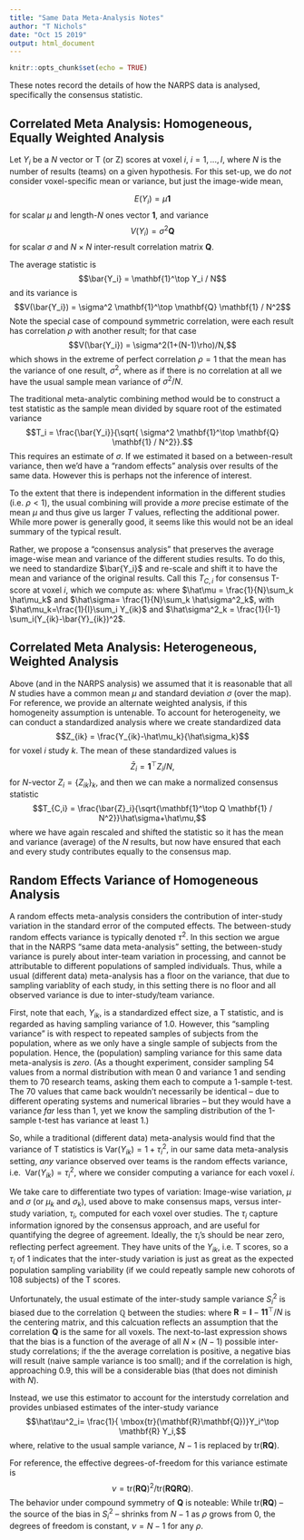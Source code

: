 ```yaml
---
title: "Same Data Meta-Analysis Notes"
author: "T Nichols"
date: "Oct 15 2019"
output: html_document
---
```


```r
knitr::opts_chunk$set(echo = TRUE)
```

These notes record the details of how the NARPS data is analysed, specifically the consensus statistic.

## Correlated Meta Analysis: Homogeneous, Equally Weighted Analysis

Let $Y_i$ be a $N$ vector or T (or Z) scores at voxel $i$, $i=1,...,I$, where $N$ is the number of results (teams) on a given hypothesis. For this set-up, we do _not_ consider voxel-specific mean or variance, but just the image-wide mean,

$$E(Y_i) = \mu\mathbf{1}$$
for scalar $\mu$ and length-$N$ ones vector $\mathbf{1}$, and  variance 
$$V(Y_i) = \sigma^2 \mathbf{Q} $$
for scalar $\sigma$ and $N\times N$ inter-result correlation matrix $\mathbf{Q}$.

The average statistic is
$$\bar{Y_i} = \mathbf{1}^\top Y_i / N$$
and its variance is 
$$V(\bar{Y_i}) =  \sigma^2   \mathbf{1}^\top \mathbf{Q} \mathbf{1} / N^2$$
Note the special case of compound symmetric correlation, were each result has correlation $\rho$ with another result; for that case
$$V(\bar{Y_i}) =  \sigma^2(1+(N-1)\rho)/N,$$
which shows in the extreme of perfect correlation $\rho=1$ that the mean has the variance of one result, $\sigma^2$, where as if there is no correlation at all we have the usual sample mean variance of $\sigma^2/N$.

The traditional meta-analytic combining method would be to construct a test statistic as the sample mean divided by square root of the  estimated variance
$$T_i = \frac{\bar{Y_i}}{\sqrt{ \sigma^2   \mathbf{1}^\top \mathbf{Q} \mathbf{1} / N^2}}.$$
This requires an estimate of $\sigma$.  If we estimated it based on a between-result variance, then we'd have a "random effects" analysis over results of the same data.  However this is perhaps not the inference of interest.

To the extent that there is independent information in the different studies (i.e. $\rho<1$), the usual combining will provide a _more_ precise estimate of the mean $\mu$ and thus give us larger $T$ values, reflecting the additional power.  While more power is generally good, it seems like this would not be an ideal summary of the typical result.

Rather, we propose a "consensus analysis" that preserves the average image-wise mean and variance of the different studies results.  To do this, we need to standardize $\bar{Y_i}$ and re-scale and shift it to have the mean and variance of the original results.  Call this $T_{C,i}$ for consensus T-score at voxel $i$, which we compute as:
\begin{eqnarray}
T_{C,i} &=& \frac{\bar{Y}_i-\hat\mu}{\sqrt{ \hat\sigma^2   \mathbf{1}^\top \mathbf{Q} \mathbf{1} / N^2}}\hat\sigma+\hat\mu\\
 &=& \frac{\bar{Y}_i}{\sqrt{\mathbf{1}^\top \mathbf{Q}\mathbf{1} / N^2}}+\left(1-\frac{1}{\sqrt{\mathbf{1}^\top \mathbf{Q} \mathbf{1} / N^2}}\right)\hat\mu.
\end{eqnarray}
where 
$\hat\mu  = \frac{1}{N}\sum_k \hat\mu_k$ and $\hat\sigma= \frac{1}{N}\sum_k \hat\sigma^2_k$, with $\hat\mu_k=\frac{1}{I}\sum_i Y_{ik}$ and $\hat\sigma^2_k = \frac{1}{I-1} \sum_i(Y_{ik}-\bar{Y}_{ik})^2$.

## Correlated Meta Analysis: Heterogeneous, Weighted Analysis

Above (and in the NARPS analysis) we assumed that it is reasonable that all $N$ studies have a common mean $\mu$ and standard deviation $\sigma$ (over the map). For reference, we provide an alternate weighted analysis, if this homogeneity assumption is untenable.  To account for heterogeneity, we can conduct a standardized analysis where we create standardized data
$$Z_{ik} = \frac{Y_{ik}-\hat\mu_k}{\hat\sigma_k}$$
for voxel $i$  study $k$. The mean of these standardized values is
$$\bar{Z}_i = \mathbf{1}^\top Z_{i}/N,$$
for $N$-vector $Z_i=\{Z_{ik}\}_k$, and then we can make a normalized consensus statistic
$$T_{C,i} = \frac{\bar{Z}_i}{\sqrt{\mathbf{1}^\top Q \mathbf{1} / N^2}}\hat\sigma+\hat\mu,$$
where we have again rescaled and shifted the statistic so it has the mean and variance (average) of the $N$ results, but now have ensured that each and every study contributes equally to the consensus map.

## Random Effects Variance of Homogeneous Analysis

A random effects meta-analysis considers the contribution of inter-study variation in the standard error of the computed effects.  The  between-study random effects variance is typically denoted $\tau^2$.  In this section we argue that in the NARPS "same data meta-analysis" setting, the between-study variance is purely about inter-team variation in processing, and cannot be attributable to different populations of sampled individuals.  Thus, while a usual (different data) meta-analysis has a floor on the variance, that due to sampling variablity of each study, in this setting there is no floor and all observed variance is due to inter-study/team variance.

First, note that each, $Y_{ik}$, is a standardized effect size, a T statistic, and is regarded as having sampling variance of 1.0.  However, this "sampling variance" is with respect to repeated samples of subjects from the population, where as we only have a single sample of subjects from the population.  Hence, the (population) sampling variance for this same data meta-analysis is _zero_.  (As a thought experiment, consider sampling 54 values from a normal distribution with mean 0 and variance 1 and sending them to 70 research teams, asking them each to compute a 1-sample t-test.  The 70 values that came back wouldn't necessarily be identical -- due to different operating systems and numerical libraries -- but they would have a variance *far* less than 1, yet we know the sampling distribution of the 1-sample t-test has variance at least 1.)

So, while a traditional (different data) meta-analysis would find that the variance of T statistics is
$\mathrm{Var}(Y_{ik}) = 1 + \tau_i^2,$
in our same data meta-analysis setting, _any_ variance observed over teams is the random effects variance, i.e. 
$\mathrm{Var}(Y_{ik}) = \tau_i^2,$ where we consider computing a variance for each voxel $i$.

We take care to differentiate two types of variation: Image-wise variation, $\mu$ and $\sigma$ (or $\mu_k$ and $\sigma_k$), used above to make consensus maps, versus inter-study variation, $\tau_i$, computed for each voxel over studies.  The $\tau_i$ capture information ignored by the consensus approach, and are useful for quantifying the degree of agreement.  Ideally, the $\tau_i$'s should be near zero, reflecting perfect agreement.  They have units of the $Y_{ik}$, i.e. T scores, so a $\tau_i$ of 1 indicates that the inter-study variation is just as great as the expected population sampling variability (if we could repeatly sample new cohorots of 108 subjects) of the T scores.

<!--
Now if we could somehow knew the true inter-team mean response, we can show that the sample variance $S^2$ of is unbiased for the average team variance
$$
\mathrm{E}(S_{\mu,i}^2) = \mathrm{E}\left(\frac{1}{N}\sum_{k=1}^N (Y_i - \mu_i)^2 \right)\\
= \mathrm{E}\left(\frac{1}{N}(Y_i-\mu)^\top(Y_i-\mu_i) \right)\\
= \mathrm{tr}(Q)/N.
$$

There could be nearly perfect correlation among the teams (i.e. $Q$ with huge off-diagonals), but it doesn't matter... the sample variance would be unbiased for the average variance $\mathrm{tr}(Q)/N$... _if_ we knew the sample mean.
-->

Unfortunately, the usual estimate of the inter-study sample variance $S_i^2$ is biased due to the correlation $\mathbb{Q}$ between the studies:
\begin{eqnarray}
\mathrm{E}(S_i^2) &=& \mathrm{E}\left(\frac{1}{N-1}\sum_{k=1}^N (Y_{ik} - \bar{Y}_i)^2 \right)\\
&=& \frac{1}{N-1}\mathrm{E}\left(Y_i^\top\mathbf{R}Y_i \right)\\
&=& \tau^2_i\mathrm{tr}(\mathbf{R}\mathbf{Q})\\
&=& \tau^2_i\left(1 - \frac{1}{N(N-1)}\sum_{k\neq k'}((\mathbf{Q}))_{kk'}\right)\\
&\neq& \tau_i^2
\end{eqnarray}
where $\mathbf{R} = \mathbf{I}-\mathbf{1}\mathbf{1}^\top/N$ is the centering matrix, and this calcuation reflects an assumption that the correlation $\mathbf{Q}$ is the same for all voxels.  The next-to-last expression shows that the bias is a function of the average of all $N\times(N-1)$ possible inter-study correlations; if the the average correlation is positive, a negative bias will result (naive sample variance is too small); and if the correlation is high, approaching 0.9, this will be a considerable bias (that does not diminish with $N$).

Instead, we use this estimator to account for the interstudy correlation and provides unbiased estimates of the inter-study variance
$$\hat\tau^2_i= \frac{1}{ \mbox{tr}(\mathbf{R}\mathbf{Q})}Y_i^\top \mathbf{R} Y_i,$$
where, relative to the usual sample variance,  $N-1$ is replaced by $\mathrm{tr}(\mathbf{R}\mathbf{Q})$.

For reference, the effective degrees-of-freedom for this variance estimate is
$$\nu = \mbox{tr}(\mathbf{R}\mathbf{Q})^2 / \mbox{tr}(\mathbf{R}\mathbf{Q}\mathbf{R}\mathbf{Q}).$$
The behavior under compound symmetry of $\mathbf{Q}$ is noteable: While $\mbox{tr}(\mathbf{R}\mathbf{Q})$ -- the source of the bias in $S_i^2$ -- shrinks from $N-1$ as $\rho$ grows from 0, the degrees of freedom is constant, $\nu=N-1$ for any $\rho$.


